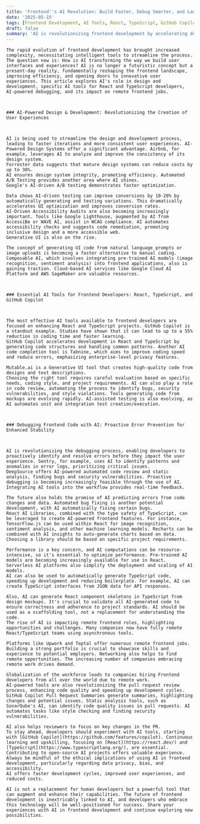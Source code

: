 ```yaml
---
title: 'Frontend''s AI Revolution: Build Faster, Debug Smarter, and Land Remote Roles'
date: '2025-05-15'
tags: [Frontend Development, AI Tools, React, TypeScript, GitHub Copilot]
draft: false
summary: 'AI is revolutionizing frontend development by accelerating design, development, debugging, and code review, ultimately opening doors for remote opportunities while demanding continuous learning and ethical considerations....'
---
```


```
The rapid evolution of frontend development has brought increased complexity, necessitating intelligent tools to streamline the process. The question now is: How is AI transforming the way we build user interfaces and experiences? AI is no longer a futuristic concept but a present-day reality, fundamentally reshaping the frontend landscape, improving efficiency, and opening doors to innovative user experiences. This article explores AI's role in design and development, specific AI tools for React and TypeScript developers, AI-powered debugging, and its impact on remote frontend jobs.



### AI-Powered Design & Development: Revolutionizing the Creation of User Experiences



AI is being used to streamline the design and development process, leading to faster iterations and more consistent user experiences. AI-Powered Design Systems offer a significant advantage. Airbnb, for example, leverages AI to analyze and improve the consistency of its design system.
Forrester data suggests that mature design systems can reduce costs by up to 30%.
AI ensures design system integrity, promoting efficiency. Automated A/B Testing provides another area where AI shines.
Google's AI-driven A/B testing demonstrates faster optimization.

Data shows AI-driven testing can improve conversions by 10-20% by automatically generating and testing variations. This dramatically accelerates UI optimization and improves conversion rates.
AI-Driven Accessibility Audits are also becoming increasingly important. Tools like Google Lighthouse, augmented by AI from AccessiBe or WAVE AI, assist in WCAG compliance. AI automates accessibility checks and suggests code remediation, promoting inclusive design and a more accessible web.
Generative UI is also on the rise.

The concept of generating UI code from natural language prompts or image uploads is becoming a faster alternative to manual coding. Composable AI, which involves integrating pre-trained AI models (image recognition, sentiment analysis) into frontend applications, also is gaining traction. Cloud-based AI services like Google Cloud AI Platform and AWS SageMaker are valuable resources.



### Essential AI Tools for Frontend Developers: React, TypeScript, and GitHub Copilot



The most effective AI tools available to frontend developers are focused on enhancing React and TypeScript projects. GitHub Copilot is a standout example. Studies have shown that it can lead to up to a 55% reduction in coding time and faster learning.
GitHub Copilot accelerates development in React and TypeScript by generating code structures and handling common patterns. Another AI code completion tool is Tabnine, which aims to improve coding speed and reduce errors, emphasizing enterprise-level privacy features.

Mutable.ai is a Generative UI tool that creates high-quality code from designs and text descriptions.
Choosing the right tool requires careful evaluation based on specific needs, coding style, and project requirements. AI can also play a role in code review, automating the process to identify bugs, security vulnerabilities, and style violations. Tools generating code from mockups are evolving rapidly. AI-assisted testing is also evolving, as AI automates unit and integration test creation/execution.



### Debugging Frontend Code with AI: Proactive Error Prevention for Enhanced Stability



AI is revolutionizing the debugging process, enabling developers to proactively identify and resolve errors before they impact the user experience. Sentry, for example, uses AI to identify patterns and anomalies in error logs, prioritizing critical issues.
DeepSource offers AI-powered automated code review and static analysis, finding bugs and security vulnerabilities. Proactive debugging is becoming increasingly feasible through the use of AI. Integrating AI tools into the workflow provides real-time feedback.

The future also holds the promise of AI predicting errors from code changes and data. Automated bug fixing is another potential development, with AI automatically fixing certain bugs.
React AI Libraries, combined with the type safety of TypeScript, can be leveraged to create AI-powered frontend features. For instance, TensorFlow.js can be used within React for image recognition, sentiment analysis, and other machine learning models. Recharts can be combined with AI insights to auto-generate charts based on data.
Choosing a library should be based on specific project requirements.

Performance is a key concern, and AI computations can be resource-intensive, so it's essential to optimize performance. Pre-trained AI models are becoming increasingly available for use in React. Serverless AI platforms also simplify the deployment and scaling of AI models.
AI can also be used to automatically generate TypeScript code, speeding up development and reducing boilerplate. For example, AI can create TypeScript interfaces from JSON data for API responses.

Also, AI can generate React component skeletons in TypeScript from design mockups. It's crucial to validate all AI-generated code to ensure correctness and adherence to project standards. AI should be used as a scaffolding tool, not a replacement for understanding the code.
The rise of AI is impacting remote frontend roles, highlighting opportunities and challenges. Many companies now have fully remote React/TypeScript teams using asynchronous tools.

Platforms like Upwork and Toptal offer numerous remote frontend jobs. Building a strong portfolio is crucial to showcase skills and experience to potential employers. Networking also helps to find remote opportunities. The increasing number of companies embracing remote work drives demand.

Globalization of the workforce leads to companies hiring Frontend developers from all over the world due to remote work.
AI-powered tools are also revolutionizing the pull request review process, enhancing code quality and speeding up development cycles. GitHub Copilot Pull Request Summaries generate summaries, highlighting changes and potential issues. Static analysis tools, such as SonarQube's AI, can identify code quality issues in pull requests. AI automates tasks like style checking and finding security vulnerabilities.

AI also helps reviewers to focus on key changes in the PR.
To stay ahead, developers should experiment with AI tools, starting with [GitHub Copilot](https://github.com/features/copilot). Continuous learning and upskilling, focusing on [React](https://react.dev/) and [TypeScript](https://www.typescriptlang.org/), are essential. Contributing to open-source AI projects offers valuable experience. Always be mindful of the ethical implications of using AI in frontend development, particularly regarding data privacy, bias, and accessibility.
AI offers faster development cycles, improved user experiences, and reduced costs.

AI is not a replacement for human developers but a powerful tool that can augment and enhance their capabilities. The future of frontend development is inextricably linked to AI, and developers who embrace this technology will be well-positioned for success. Share your experiences with AI in frontend development and continue exploring new possibilities.

